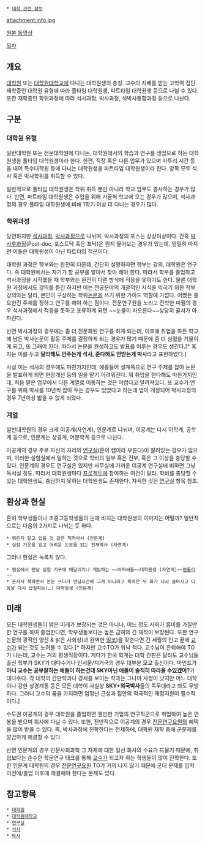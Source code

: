  * [[대학 관련 정보]]

attachment:info.jpg

[http://www.youtube.com/watch?v=qqrCoyVK80I 원본 동영상]

[[목차]]

== 개요 ==
[[대학원]] 또는 [[대학원대학교]]에 다니는 대학원생의 총칭. 교수의 지배를 받는 고학력 집단. 재학중인 대학원 유형에 따라 풀타임 대학원생, 파트타임 대학원생 등으로 나뉠 수 있다. 또한 재학중인 학위과정에 따라 석사과정, 박사과정, 석박사통합과정 등으로 나뉜다.

== 구분 ==
=== 대학원 유형 ===
일반대학원 또는 전문대학원에 다니는, 대학원에서의 학습과 연구를 생업으로 하는 대학원생을 풀타임 대학원생이라 한다. 한편, 직장 혹은 다른 업무가 있으며 자투리 시간 등을 내어 특수대학원 등에 다니는 대학원생을 파트타임 대학원생이라 한다. 양쪽 모두 석사 혹은 박사학위를 취득할 수 있다.

일반적으로 풀타임 대학원생은 학위 취득 뿐만 아니라 학교 업무도 종사하는 경우가 많다. 반면, 파트타임 대학원생은 수업을 위해 가끔씩 학교에 오는 경우가 많으며, 석사과정의 경우 풀타임 대학원생에 비해 1학기 이상 더 다니는 경우가 많다.

=== 학위과정 ===
당연하지만 [[석사]]과정, [[박사]]과정으로 나뉘며, 박사과정의 포스는 상상이상이다. 간혹 [[박사후과정]](Post-doc, 포스트닥 혹은 포닥)은 뭔지 물어보는 경우가 있는데, 엄밀히 따지면 이들은 대학원생이 아닌 파트타임 직군이다.

대학원 과정은 학부와는 완전히 다른데, 간단히 설명하자면 학부는 강의, 대학원은 연구다. 즉 대학원에서는 자기가 할 공부를 알아서 찾아 해야 한다. 따라서 학부를 졸업하고 석사과정을 시작했을 때 학부와는 완전히 다른 방식에 적응을 못하기도 한다. 물론 대학원 과정에서도 강의를 듣긴 하지만 이는 전공분야의 개괄적인 지식을 익히기 위한 학부 강의와는 달리, 본인이 구상하는 학위[[논문]]을 쓰기 위한 가이드 역할에 가깝다. 어쨌든 중요한건 주제를 정하고 연구를 해야 하는 점이다. 전문연구원을 노리고 진학한 미필의 경우 석사과정에서 적응을 못하고 표류하게 되면 ~~눈물이 차오른다~~상당히 골치가 아파진다. 

반면 박사과정의 경우에는 좀 더 전문화된 연구를 하게 되는데, 이후에 취업을 하든 학교에 남든 박사논문이 활동 주제를 결정하게 되는 경우가 많기 때문에 좀 더 심혈을 기울이게 되고, 또 그래야 된다. 따라서 논문을 완성하고도 발표를 미루는 경우도 생긴다.[* 혹자는 이를 두고 '''달라해도 안주는게 석사, 준다해도 안받는게 박사'''라고 표현하였다.]

사실 이는 석사의 경우에도 마찬가지인데, 예를들어 설계쪽으로 연구 주제를 잡아 논문을 발표하게 되면 현장개선 등의 일을 맡기 어려워진다. 뭐 취업을 한다해도 마찬가지인데, 처음 맡은 업무에서 다른 계열로 이동하는 것은 어렵다고 알려져있다. 또 교수가 연구를 위해 박사를 10년씩 잡아 두는 경우도 있었다고 하는데 법이 개정되어 박사과정의 경우 7년이상 밟을 수 없게 되었다.

=== 계열 ===
일반대학원의 경우 크게 이공계(자연계), 인문계로 나뉘며, 이공계는 다시 이학계, 공학계 등으로, 인문계는 상경계, 어문학계 등으로 나뉜다.

이공계의 경우 주로 자신의 자리와 [[연구실]](흔이 랩이라 부른다)이 딸려있는 경우가 많으며, 이러한 실험실에서 일하는 것으로 학비의 일부 혹은 전부, 혹은 그 이상을 충당할 수 있다. 인문계의 경우도 연구실은 있지만 사무실에 가까운 이공계 연구실에 비하면 그냥 독서실 정도. 따라서 대학원생마다 [[프로젝트]]에 참여하는 여건이 달라, 학비를 충당할 수 있는 대학원생도, 충당하지 못하는 대학원생도 존재한다. 자세한 것은 [[연구실]] 항목 참조.

== 환상과 현실 ==
흔히 학부생들이나 초중고등학생들의 눈에 비치는 대학원생의 이미지는 어떨까? 일반적으로는 다음의 2가지로 나뉘는 듯 하다.

 * 뭐든지 알고 있을 것 같은 척척박사 (인문계)
 * 실험 가운을 입고 어려운 논문을 읽는 천재박사 (자연계)

그러나 현실은 녹록치 않다.

 * 랩실에서 맨날 실험 기구에 매달리거나 게임하는 ~~아저씨들~~대학원생 (자연계)~~[[랩돌이]]~~
 * 혼자서 책파면서 논문 쓰다가 면담시간에 그게 아니라고 욕먹은 뒤 화가 나서 술마시고 다음날 다시 삽질하는(…) 대학원생 (인문계)

== 미래 ==
모든 대학원생들이 밝은 미래가 보장되는 것은 아니나, 어느 정도 사회가 흥미를 가질만한 연구를 하여 졸업한다면, 학부생들보다는 높은 급여와 긴 재직이 보장된다. 또한 연구 논문의 광적인 양산 & 밝은 사회성(과 완벽한 [[일코]])을 갖춘다면 긴 세월의 인고 끝에 [[교수]]가 되는 것도 노려볼 수 있다.[* 하지만 교수TO가 워낙 적다. 교수님이 은퇴해야 TO가 나는데, 교수는 거의 평생직장이다. 게다가 한국 학계는 대학 간판은 달라도 교수님들 출신 학부가 SKY가 대다수거나 인서울/지거국의 경우 대부분 모교 출신이다. 마인드가'''아니 교수는 공부잘하는 애들이 하는건데 SKY아닌 애들이 솔직히 따라올 수있겠어?'''가 대다수다. 각 대학의 간판학과나 강세를 보이는 학과는 그나마 사정이 낫지만 어느 대학이나 강한 상경계통 등은 모든 대학이 사실상 '''SKY+외국박사'''들의 독무대라고 봐도 무방하다. 그러니 교수의 꿈을 가지려면 엄청난 근성과 집안의 적극적인 재정지원이 필수적이다.]

수도권 이공계의 경우 대학원을 졸업하면 웬만한 기업의 연구직군으로 취업하여 높은 연봉을 받으며 회사에 다닐 수 있다. 또한, 전반적으로 이공계의 경우 [[전문연구요원]]의 혜택을 많이 받을 수 있다. 즉, 박사과정에 진학한다는 전제하에, 대학원 재학 중에 군문제를 깔끔하게 해결할 수 있다.

반면 인문계의 경우 인문사회과학 그 자체에 대한 일선 회사의 수요가 드물기 때문에, 취업보다는 순수한 학문연구 테크를 통해 [[교수]]가 되고자 하는 학생들이 많이 진학한다. 또한 인문계 대학원의 경우 [[전문연구요원]] TO가 거의 나지 않기 때문에 군대 문제를 입학 이전에/졸업 이후에 해결해야 한다는 문제도 있다.

== 참고항목 ==

 * [[대학원]]
 * [[대학원대학교]]
 * [[연구실]]
 * [[석사]]
 * [[박사]]
